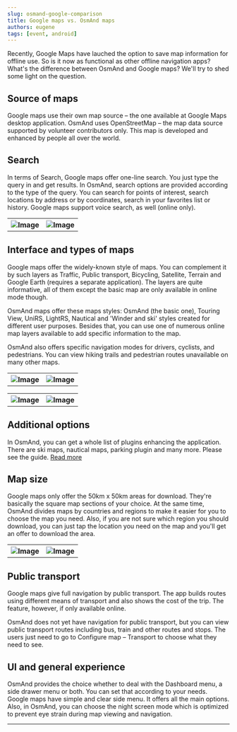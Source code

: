 ```yaml
---
slug: osmand-google-comparison
title: Google maps vs. OsmAnd maps
authors: eugene
tags: [event, android]
---
```


Recently, Google Maps have lauched the option to save map information for offline use. So is it now as functional as other offline navigation apps? What's the difference between OsmAnd and Google maps? We'll try to shed some light on the question.

<!--truncate-->

## Source of maps

<p>Google maps use their own map source &#8211; the one available at Google Maps desktop application. OsmAnd uses OpenStreetMap &#8211; the map data source supported by volunteer contributors only. This map is developed and enhanced by people all over the world.</p>

## Search

<p>In terms of Search, Google maps offer one-line search. You just type the query in and get results. In OsmAnd, search options are provided according to the type of the query. You can search for points of interest, search locations by address or by coordinates, search in your favorites list or history. Google maps support voice search, as well (online only).</p>

<table class="blogimage">
  <tr>
    <th><img src={require('./blog_offline_1.jpg').default} alt="Image"/></th>
    <th><img src={require('./blog_offline_2.jpg').default} alt="Image"/></th>
        </tr>
</table> 

## Interface and types of maps

<p>Google maps offer the widely-known style of maps. You can complement it by such layers as Traffic, Public transport, Bicycling, Satellite, Terrain and Google Earth (requires a separate application). The layers are quite informative, all of them except the basic map are only available in online mode though.</p>
<p>OsmAnd maps offer these maps styles: OsmAnd (the basic one), Touring View,  UniRS, LightRS, Nautical and 'Winder and ski' styles created for different user purposes. Besides that, you can use one of numerous online map layers available to add specific information to the map.</p>
<p>OsmAnd also offers specific navigation modes for drivers, cyclists, and pedestrians. You can view hiking trails and pedestrian routes unavailable on many other maps.</p>

<table class="blogimage">
  <tr>
    <th><img src={require('./blog_offline_3.jpg').default} alt="Image"/></th>
    <th><img src={require('./blog_offline_4.jpg').default} alt="Image"/></th>
        </tr>
</table> 

<table class="blogimage">
  <tr>
    <th><img src={require('./blog_offline_5.jpg').default} alt="Image"/></th>
    <th><img src={require('./blog_offline_7.jpg').default} alt="Image"/></th>
        </tr>
</table> 

## Additional options

<p>In OsmAnd, you can get a whole list of plugins enhancing the application. There are ski maps, nautical maps, parking plugin and many more. Please see the guide. <a href="http://osmand.net/features">Read more</a></p>

## Map size

<p>Google maps only offer the 50km x 50km areas for download. They're basically the square map sections of your choice. At the same time, OsmAnd divides maps by countries and regions to make it easier for you to choose the map you need. Also, if you are not sure which region you should download, you can just tap the location you need on the map and you'll get an offer to download the area.</p>

<table class="blogimage">
  <tr>
    <th><img src={require('./blog_offline_8.jpg').default} alt="Image"/></th>
    <th><img src={require('./blog_offline_9.jpg').default} alt="Image"/></th>
        </tr>
</table> 

## Public transport

<p>Google maps give full navigation by public transport. The app builds routes using different means of transport and also shows the cost of the trip. The feature, however, if only available online.</p>
<p>OsmAnd does not yet have navigation for public transport, but you can view public transport routes including bus, train and other routes and stops. The users just need to go to Configure map &#8211; Transport to choose what they need to see.</p>

## UI and general experience

<p>OsmAnd provides the choice whether to deal with the Dashboard menu, a side drawer menu or both. You can set that according to your needs. Google maps have simple and clear side menu. It offers all the main options. Also, in OsmAnd, you can choose the night screen mode which is optimized to prevent eye strain during map viewing and navigation.</p>

_________________________________________________

<LinksTelegram/>
<AppleStore/>
<AndroidStore/>